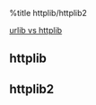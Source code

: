 %title httplib/httplib2

[[http://stackoverflow.com/questions/3305250/python-urllib-vs-httplib|urlib vs httplib]]

== httplib ==

== httplib2 ==

